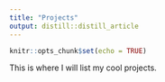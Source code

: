 ```yaml
---
title: "Projects"
output: distill::distill_article
---
```


```r
knitr::opts_chunk$set(echo = TRUE)
```

This is where I will list my cool projects.
